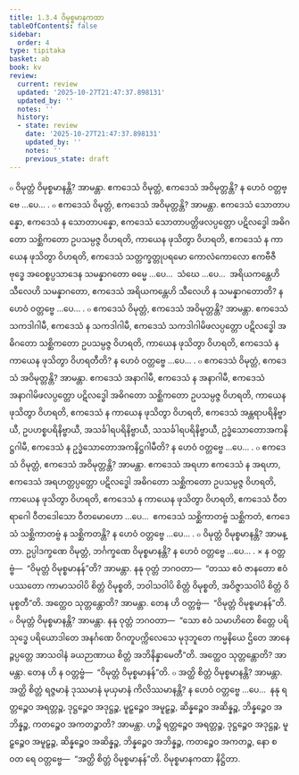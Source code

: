 ```yaml
---
title: 1.3.4 ဝိမုစ္စမာနကထာ
tableOfContents: false
sidebar:
  order: 4
type: tipitaka
basket: ab
book: kv
review:
  current: review
  updated: '2025-10-27T21:47:37.898131'
  updated_by: ''
  notes: ''
  history:
  - state: review
    date: '2025-10-27T21:47:37.898131'
    updated_by: ''
    notes: ''
    previous_state: draft
---
```



<ReviewStatus review={frontmatter.review} showDetails={true} />

<HypothesisAnnotation frontmatter={frontmatter} />

<DynamicBreadcrumb />

<Division number="366" book="kv" e="ch" v="32" p="183">

<Paragraph number="1155" book="kv">
๐ ဝိမုတ္တံ ဝိမုစ္စမာနန္တိ? အာမန္တာ. ဧကဒေသံ ဝိမုတ္တံ, ဧကဒေသံ အဝိမုတ္တန္တိ? န ဟေဝံ ဝတ္တဗ္ဗေ …ပေ… .
</Paragraph>

<Paragraph number="1156" book="kv">
๐ ဧကဒေသံ ဝိမုတ္တံ, ဧကဒေသံ အဝိမုတ္တန္တိ? အာမန္တာ. ဧကဒေသံ သောတာပန္နော, ဧကဒေသံ န သောတာပန္နော, ဧကဒေသံ သောတာပတ္တိဖလပ္ပတ္တော ပဋိလဒ္ဓေါ အဓိဂတော သစ္ဆိကတော ဥပသမ္ပဇ္ဇ ဝိဟရတိ, ကာယေန ဖုသိတွာ ဝိဟရတိ, ဧကဒေသံ န ကာယေန ဖုသိတွာ ဝိဟရတိ, ဧကဒေသံ သတ္တက္ခတ္တုပရမော ကောလံကောလော ဧကဗီဇီ ဗုဒ္ဓေ အဝေစ္စပ္ပသာဒေန သမန္နာဂတော ဓမ္မေ …ပေ…  သံဃေ …ပေ…  အရိယကန္တေဟိ သီလေဟိ သမန္နာဂတော, ဧကဒေသံ အရိယကန္တေဟိ သီလေဟိ န သမန္နာဂတောတိ? န ဟေဝံ ဝတ္တဗ္ဗေ …ပေ… .
</Paragraph>

<Paragraph number="1157" book="kv">
๐ ဧကဒေသံ ဝိမုတ္တံ, ဧကဒေသံ အဝိမုတ္တန္တိ? အာမန္တာ. ဧကဒေသံ သကဒါဂါမီ, ဧကဒေသံ န သကဒါဂါမီ, ဧကဒေသံ သကဒါဂါမိဖလပ္ပတ္တော ပဋိလဒ္ဓေါ အဓိဂတော သစ္ဆိကတော ဥပသမ္ပဇ္ဇ ဝိဟရတိ, ကာယေန ဖုသိတွာ ဝိဟရတိ, ဧကဒေသံ န ကာယေန ဖုသိတွာ ဝိဟရတီတိ? န ဟေဝံ ဝတ္တဗ္ဗေ …ပေ… .
</Paragraph>

<Paragraph number="1158" book="kv">
๐ ဧကဒေသံ ဝိမုတ္တံ, ဧကဒေသံ အဝိမုတ္တန္တိ? အာမန္တာ. ဧကဒေသံ အနာဂါမီ, ဧကဒေသံ န အနာဂါမီ, ဧကဒေသံ အနာဂါမိဖလပ္ပတ္တော ပဋိလဒ္ဓေါ အဓိဂတော သစ္ဆိကတော ဥပသမ္ပဇ္ဇ ဝိဟရတိ, ကာယေန ဖုသိတွာ ဝိဟရတိ, ဧကဒေသံ န ကာယေန ဖုသိတွာ ဝိဟရတိ, ဧကဒေသံ အန္တရာပရိနိဗ္ဗာယီ, ဥပဟစ္စပရိနိဗ္ဗာယီ, အသင်္ခါရပရိနိဗ္ဗာယီ, သသင်္ခါရပရိနိဗ္ဗာယီ, ဥဒ္ဓံသောတောအကနိဋ္ဌဂါမီ, ဧကဒေသံ န ဥဒ္ဓံသောတောအကနိဋ္ဌဂါမီတိ? န ဟေဝံ ဝတ္တဗ္ဗေ …ပေ… .
</Paragraph>

<Paragraph number="1159" book="kv">
๐ ဧကဒေသံ ဝိမုတ္တံ, ဧကဒေသံ အဝိမုတ္တန္တိ? အာမန္တာ. ဧကဒေသံ အရဟာ ဧကဒေသံ န အရဟာ, ဧကဒေသံ အရဟတ္တပ္ပတ္တော ပဋိလဒ္ဓေါ အဓိဂတော သစ္ဆိကတော ဥပသမ္ပဇ္ဇ ဝိဟရတိ, ကာယေန ဖုသိတွာ ဝိဟရတိ, ဧကဒေသံ န ကာယေန ဖုသိတွာ ဝိဟရတိ, ဧကဒေသံ ဝီတရာဂေါ ဝီတဒေါသော ဝီတမောဟော …ပေ…  ဧကဒေသံ သစ္ဆိကာတဗ္ဗံ သစ္ဆိကတံ, ဧကဒေသံ သစ္ဆိကာတဗ္ဗံ န သစ္ဆိကတန္တိ? န ဟေဝံ ဝတ္တဗ္ဗေ …ပေ… .
</Paragraph>

<Paragraph number="1160" book="kv">
๐ ဝိမုတ္တံ ဝိမုစ္စမာနန္တိ? အာမန္တာ. ဥပ္ပါဒက္ခဏေ ဝိမုတ္တံ, ဘင်္ဂက္ခဏေ ဝိမုစ္စမာနန္တိ? န ဟေဝံ ဝတ္တဗ္ဗေ …ပေ… .
</Paragraph>

</Division>
<Division number="367" book="kv" e="ch" v="32" p="184">

<Paragraph number="1161" book="kv">
× န ဝတ္တဗ္ဗံ—  “ဝိမုတ္တံ ဝိမုစ္စမာနန်”တိ? အာမန္တာ. နနု ဝုတ္တံ ဘဂဝတာ—  “တဿ ဧဝံ ဇာနတော ဧဝံ ပဿတော ကာမာသဝါပိ စိတ္တံ ဝိမုစ္စတိ, ဘဝါသဝါပိ စိတ္တံ ဝိမုစ္စတိ, အဝိဇ္ဇာသဝါပိ စိတ္တံ ဝိမုစ္စတီ”တိ. အတ္ထေဝ သုတ္တန္တောတိ? အာမန္တာ. တေန ဟိ ဝတ္တဗ္ဗံ—  “ဝိမုတ္တံ ဝိမုစ္စမာနန်”တိ.
</Paragraph>

<Paragraph number="1162" book="kv">
๐ ဝိမုတ္တံ ဝိမုစ္စမာနန္တိ? အာမန္တာ. နနု ဝုတ္တံ ဘဂဝတာ—  “သော ဧဝံ သမာဟိတေ စိတ္တေ ပရိသုဒ္ဓေ ပရိယောဒါတေ အနင်္ဂဏေ ဝိဂတူပက္ကိလေသေ မုဒုဘူတေ ကမ္မနိယေ ဌိတေ အာနေဉ္ဇပ္ပတ္တေ အာသဝါနံ ခယဉာဏာယ စိတ္တံ အဘိနိန္နာမေတီ”တိ. အတ္ထေဝ သုတ္တန္တောတိ? အာမန္တာ. တေန ဟိ န ဝတ္တဗ္ဗံ—  “ဝိမုတ္တံ ဝိမုစ္စမာနန်”တိ.
</Paragraph>

<Paragraph number="1163" book="kv">
๐ အတ္ထိ စိတ္တံ ဝိမုစ္စမာနန္တိ? အာမန္တာ. အတ္ထိ စိတ္တံ ရဇ္ဇမာနံ ဒုဿမာနံ မုယှမာနံ ကိလိဿမာနန္တိ? န ဟေဝံ ဝတ္တဗ္ဗေ …ပေ…  နနု ရတ္တဉ္စေဝ အရတ္တဉ္စ, ဒုဋ္ဌဉ္စေဝ အဒုဋ္ဌဉ္စ, မူဠှဉ္စေဝ အမူဠှဉ္စ, ဆိန္နဉ္စေဝ အဆိန္နဉ္စ, ဘိန္နဉ္စေဝ အဘိန္နဉ္စ, ကတဉ္စေဝ အကတဉ္စာတိ? အာမန္တာ. ဟဉ္စိ ရတ္တဉ္စေဝ အရတ္တဉ္စ, ဒုဋ္ဌဉ္စေဝ အဒုဋ္ဌဉ္စ, မူဠှဉ္စေဝ အမူဠှဉ္စ, ဆိန္နဉ္စေဝ အဆိန္နဉ္စ, ဘိန္နဉ္စေဝ အဘိန္နဉ္စ, ကတဉ္စေဝ အကတဉ္စ, နော စ ဝတ ရေ ဝတ္တဗ္ဗေ—  “အတ္ထိ စိတ္တံ ဝိမုစ္စမာနန်”တိ.

</Paragraph>
</Division>

<Paragraph number="1164" type="center" book="kv">
ဝိမုစ္စမာနကထာ နိဋ္ဌိတာ.
</Paragraph>